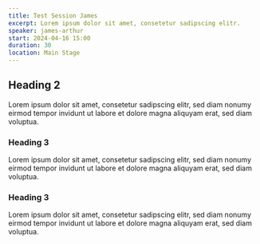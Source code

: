 ```yaml
---
title: Test Session James
excerpt: Lorem ipsum dolor sit amet, consetetur sadipscing elitr.
speaker: james-arthur
start: 2024-04-16 15:00
duration: 30
location: Main Stage
---
```


## Heading 2

Lorem ipsum dolor sit amet, consetetur sadipscing elitr, sed diam nonumy eirmod tempor invidunt ut labore et dolore magna aliquyam erat, sed diam voluptua.

### Heading 3

Lorem ipsum dolor sit amet, consetetur sadipscing elitr, sed diam nonumy eirmod tempor invidunt ut labore et dolore magna aliquyam erat, sed diam voluptua.

### Heading 3

Lorem ipsum dolor sit amet, consetetur sadipscing elitr, sed diam nonumy eirmod tempor invidunt ut labore et dolore magna aliquyam erat, sed diam voluptua.
